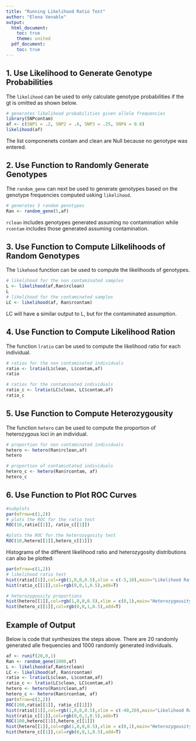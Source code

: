 ```yaml
---
title: "Running Likelihood Ratio Test"
author: "Elena Venable"
output:
  html_document:
    toc: true
    theme: united
  pdf_document:
    toc: true
---
```

## 1. Use Likelihood to Generate Genotype Probabilities
The `likelihood` can be used to only calculate genotype probabilities if the gt is omitted as shown below.

```r
# generates likelihood probabilities given allele frequencies
library(SNPcontam)
af <- c(SNP1 = .2, SNP2 = .6, SNP3 = .25, SNP4 = 0.8)
likelihood(af)
```
The list componenets contam and clean are Null because no genotype was entered.

## 2. Use Function to Randomly Generate Genotypes
The `random_gene` can next be used to generate genotypes based on the genotype frequencies computed usking `likelihood`.

```r
# generates 5 random genotypes
Ran <- random_gene(5,af)
```

`rclean` includes genotypes generated assuming no contamination while `rcontam` includes those generated assuming contamination.

## 3. Use Function to Compute Lilkelihoods of Random Genotypes
The `likehood` function can be used to compute the likelihoods of genotypes.
```r
# likelihood for the non contaminated samples
L <- likelihood(af,Ran$rclean)
L
# likelihood for the contaminated samples
LC <- likelihood(af, Ran$rcontam)
```
LC will have a similar output to L, but for the contaminated assumption.

## 4. Use Function to Compute Likelihood Ration
The function `lratio` can be used to compute the likelihood ratio for each individual.
```r
# ratios for the non contaminated individuals
ratio <- lratio(L$clean, L$contam,af)
ratio

# ratios for the contaminated individuals
ratio_c <- lratio(LC$clean, LC$contam,af)
ratio_c
```

## 5. Use Function to Compute Heterozygousity
The function `hetero` can be used to compute the proportion of heterozygous loci in an individual.
```r
# proportion for non contaminated individuals
hetero <- hetero(Ran$rclean,af)
hetero

# proportion of contamintated individuals
hetero_c <- hetero(Ran$rcontam, af)
hetero_c
```

## 6. Use Function to Plot ROC Curves
```r
#subplots
par(mfrow=c(1,2))
# plots the ROC for the ratio test
ROC(10,ratio[[1]], ratio_c[[1]])

#plots the ROC for the heterozygosity test
ROC(10,hetero[[1]],hetero_c[[1]])
```



Histograms of the different likelihood ratio and heterozygosity distributions can also be plotted:
```r
par(mfrow=c(1,2))
# likelihood ratio test
hist(ratio[[1]],col=rgb(1,0,0,0.5),xlim = c(-5,10),main="Likelihood Ratio Histogram")
hist(ratio_c[[1]],col=rgb(0,0,1,0.5),add=T)

# heterozygousity proportions
hist(hetero[[1]],col=rgb(1,0,0,0.5),xlim = c(0,1),main="Heterozygousity Proportion Histogram")
hist(hetero_c[[1]],col=rgb(0,0,1,0.5),add=T)
```

## Example of Output
Below is code that synthesizes the steps above.  There are 20 randomly generated alle frequencies and 1000 randomly generated individuals.
```r
af <- runif(20,0,1)
Ran <- random_gene(1000,af)
L <- likelihood(af,Ran$rclean)
LC <- likelihood(af, Ran$rcontam)
ratio <- lratio(L$clean, L$contam,af)
ratio_c <- lratio(LC$clean, LC$contam,af)
hetero <- hetero(Ran$rclean,af)
hetero_c <- hetero(Ran$rcontam, af)
par(mfrow=c(2,2))
ROC(100,ratio[[1]], ratio_c[[1]])
hist(ratio[[1]],col=rgb(1,0,0,0.5),xlim = c(-40,20),main="Likelihood Ratio Histogram")
hist(ratio_c[[1]],col=rgb(0,0,1,0.5),add=T)
ROC(100,hetero[[1]],hetero_c[[1]])
hist(hetero[[1]],col=rgb(1,0,0,0.5),xlim = c(0,1),main="Heterozygousity Histogram")
hist(hetero_c[[1]],col=rgb(0,0,1,0.5),add=T)
```